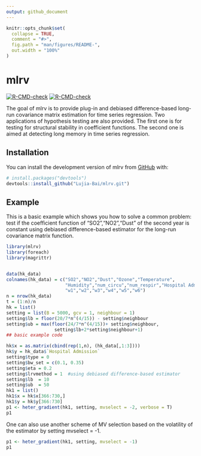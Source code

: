```yaml
---
output: github_document
---
```


<!-- README.md is generated from README.Rmd. Please edit that file -->

```r
knitr::opts_chunk$set(
  collapse = TRUE,
  comment = "#>",
  fig.path = "man/figures/README-",
  out.width = "100%"
)
```

# mlrv

<!-- badges: start -->
[![R-CMD-check](https://github.com/Lujia-Bai/mlrv.gitt/actions/workflows/R-CMD-check.yaml/badge.svg)](https://github.com/Lujia-Bai/mlrv.git/actions/workflows/R-CMD-check.yaml)
[![R-CMD-check](https://github.com/Lujia-Bai/mlrv/actions/workflows/R-CMD-check.yaml/badge.svg)](https://github.com/Lujia-Bai/mlrv/actions/workflows/R-CMD-check.yaml)
<!-- badges: end -->

The goal of mlrv is to provide plug-in and debiased difference-based long-run covariance matrix estimation for time series regression. Two applications of hypothesis testing are also provided. The first one is for testing for structural stability in coefficient functions. The second one is aimed at detecting long memory in time series regression. 

## Installation

You can install the development version of mlrv from [GitHub](https://github.com/) with:

``` r
# install.packages("devtools")
devtools::install_github("Lujia-Bai/mlrv.git")
```

## Example

This is a basic example which shows you how to solve a common problem: test if the coefficient function of "SO2","NO2","Dust" of the second year is constant using debiased difference-based estimator for the long-run covariance matrix function. 

```r
library(mlrv)
library(foreach)
library(magrittr)


data(hk_data)
colnames(hk_data) = c("SO2","NO2","Dust","Ozone","Temperature",
                      "Humidity","num_circu","num_respir","Hospital Admission",
                      "w1","w2","w3","w4","w5","w6")
n = nrow(hk_data)
t = (1:n)/n
hk = list()
setting = list(B = 5000, gcv = 1, neighbour = 1)
setting$lb = floor(20/7*n^(4/15)) - setting$neighbour 
setting$ub = max(floor(24/7*n^(4/15))+ setting$neighbour,             
                  setting$lb+2*setting$neighbour+1)
## basic example code
```


```r
hk$x = as.matrix(cbind(rep(1,n), (hk_data[,1:3])))
hk$y = hk_data$`Hospital Admission`
setting$type = 0
setting$bw_set = c(0.1, 0.35)
setting$eta = 0.2
setting$lrvmethod = 1  #using debiased difference-based estimator
setting$lb  = 10
setting$ub  = 50
hk1 = list()
hk1$x = hk$x[366:730,]
hk1$y = hk$y[366:730]
p1 <- heter_gradient(hk1, setting, mvselect = -2, verbose = T)
p1
```

One can also use another scheme of MV selection based on the volatility of the estimator by setting mvselect = -1.
```r
p1 <- heter_gradient(hk1, setting, mvselect = -1)
p1
```
